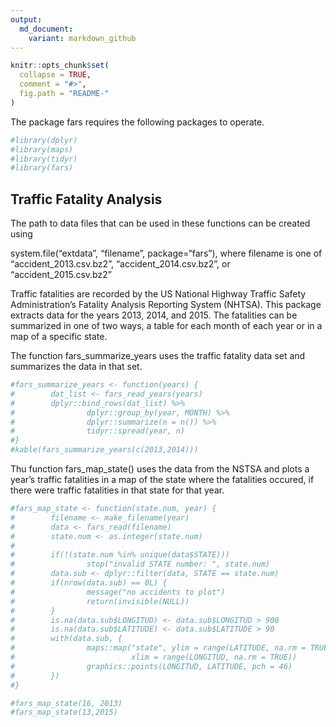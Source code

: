 ```yaml
---
output:
  md_document:
    variant: markdown_github
---
```


<!-- README.md is generated from README.Rmd. Please edit that file -->

```r
knitr::opts_chunk$set(
  collapse = TRUE,
  comment = "#>",
  fig.path = "README-"
)
```

The package fars requires the following packages to operate.

```r

#library(dplyr)
#library(maps)
#library(tidyr)
#library(fars)

```

## Traffic Fatality Analysis


The path to data files that can be used in these functions can be created using 

system.file("extdata", "filename", package="fars"), where filename is one of "accident_2013.csv.bz2", "accident_2014.csv.bz2", or "accident_2015.csv.bz2"

Traffic fatalities are recorded by the US National Highway Traffic Safety Administration's Fatality Analysis Reporting System (NHTSA). This package extracts data for the years 2013, 2014, and 2015. The fatalities can be summarized in one of two ways, a table for each month of each year or in a map of a specific state.

The function fars_summarize_years uses the traffic fatality data set and summarizes the data in that set.

```r
#fars_summarize_years <- function(years) {
#        dat_list <- fars_read_years(years)
#        dplyr::bind_rows(dat_list) %>% 
#                dplyr::group_by(year, MONTH) %>% 
#                dplyr::summarize(n = n()) %>%
#                tidyr::spread(year, n)
#}
#kable(fars_summarize_years(c(2013,2014)))
```

Thu function fars_map_state() uses the data from the NSTSA and plots a year's traffic fatalities in a map of the state where the fatalities occured, if there were traffic fatalities in that state for that year.

```r
#fars_map_state <- function(state.num, year) {
#        filename <- make_filename(year)
#        data <- fars_read(filename)
#        state.num <- as.integer(state.num)
#
#        if(!(state.num %in% unique(data$STATE)))
#                stop("invalid STATE number: ", state.num)
#        data.sub <- dplyr::filter(data, STATE == state.num)
#        if(nrow(data.sub) == 0L) {
#                message("no accidents to plot")
#                return(invisible(NULL))
#        }
#        is.na(data.sub$LONGITUD) <- data.sub$LONGITUD > 900
#        is.na(data.sub$LATITUDE) <- data.sub$LATITUDE > 90
#        with(data.sub, {
#                maps::map("state", ylim = range(LATITUDE, na.rm = TRUE),
#                          xlim = range(LONGITUD, na.rm = TRUE))
#                graphics::points(LONGITUD, LATITUDE, pch = 46)
#        })
#}

#fars_map_state(16, 2013)
#fars_map_state(13,2015)
```
